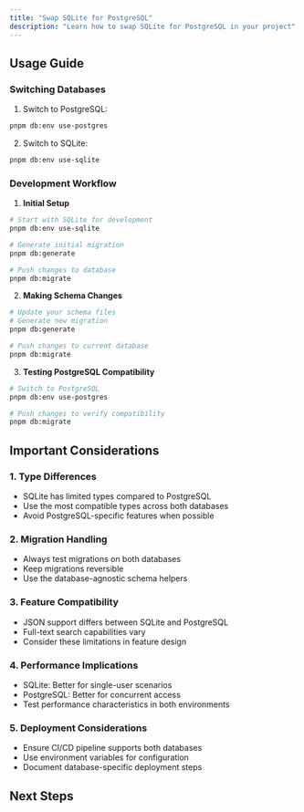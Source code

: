 ```yaml
---
title: "Swap SQLite for PostgreSQL"
description: "Learn how to swap SQLite for PostgreSQL in your project"
---
```


## Usage Guide

### Switching Databases

1. Switch to PostgreSQL:
```bash
pnpm db:env use-postgres
```

2. Switch to SQLite:
```bash
pnpm db:env use-sqlite
```

### Development Workflow

1. **Initial Setup**
```bash
# Start with SQLite for development
pnpm db:env use-sqlite

# Generate initial migration
pnpm db:generate

# Push changes to database
pnpm db:migrate
```

2. **Making Schema Changes**
```bash
# Update your schema files
# Generate new migration
pnpm db:generate

# Push changes to current database
pnpm db:migrate
```

3. **Testing PostgreSQL Compatibility**
```bash
# Switch to PostgreSQL
pnpm db:env use-postgres

# Push changes to verify compatibility
pnpm db:migrate
```

## Important Considerations

### 1. Type Differences
- SQLite has limited types compared to PostgreSQL
- Use the most compatible types across both databases
- Avoid PostgreSQL-specific features when possible

### 2. Migration Handling
- Always test migrations on both databases
- Keep migrations reversible
- Use the database-agnostic schema helpers

### 3. Feature Compatibility
- JSON support differs between SQLite and PostgreSQL
- Full-text search capabilities vary
- Consider these limitations in feature design

### 4. Performance Implications
- SQLite: Better for single-user scenarios
- PostgreSQL: Better for concurrent access
- Test performance characteristics in both environments

### 5. Deployment Considerations
- Ensure CI/CD pipeline supports both databases
- Use environment variables for configuration
- Document database-specific deployment steps

## Next Steps

<Cards>
  <Card 
    title="Database Schema Design" 
    href="/docs/database/schema-design"
    description="Learn about designing database-agnostic schemas" 
  />
  <Card 
    title="Migration Strategies" 
    href="/docs/database/migrations"
    description="Best practices for handling database migrations" 
  />
  <Card 
    title="Production Deployment" 
    href="/docs/database/deployment"
    description="Guide for deploying with different databases" 
  />
</Cards>